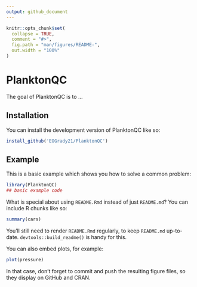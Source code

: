```yaml
---
output: github_document
---
```


<!-- README.Rmd is generated from README.md. Please edit that file -->

```r
knitr::opts_chunk$set(
  collapse = TRUE,
  comment = "#>",
  fig.path = "man/figures/README-",
  out.width = "100%"
)
```

# PlanktonQC

<!-- badges: start -->
<!-- badges: end -->

The goal of PlanktonQC is to ...

## Installation

You can install the development version of PlanktonQC like so:

``` r
install_github('EOGrady21/PlanktonQC')
```

## Example

This is a basic example which shows you how to solve a common problem:

```r
library(PlanktonQC)
## basic example code
```

What is special about using `README.Rmd` instead of just `README.md`? You can include R chunks like so:

```r
summary(cars)
```

You'll still need to render `README.Rmd` regularly, to keep `README.md` up-to-date. `devtools::build_readme()` is handy for this.

You can also embed plots, for example:

```r
plot(pressure)
```

In that case, don't forget to commit and push the resulting figure files, so they display on GitHub and CRAN.
